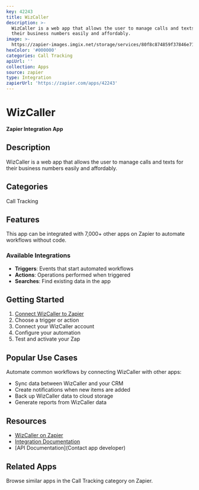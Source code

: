 ```yaml
---
key: 42243
title: WizCaller
description: >-
  WizCaller is a web app that allows the user to manage calls and texts for
  their business numbers easily and affordably.
image: >-
  https://zapier-images.imgix.net/storage/services/80f8c874859f37846e7112fbc49b7901.png?auto=format%2Ccompress&ixlib=python-3.0.0&q=50
hexColor: '#000000'
categories: Call Tracking
apiUrl: ''
collection: Apps
source: zapier
type: Integration
zapierUrl: 'https://zapier.com/apps/42243'
---
```

# WizCaller

**Zapier Integration App**

## Description

WizCaller is a web app that allows the user to manage calls and texts for their business numbers easily and affordably.

## Categories

Call Tracking

## Features

This app can be integrated with 7,000+ other apps on Zapier to automate workflows without code.

### Available Integrations

- **Triggers**: Events that start automated workflows
- **Actions**: Operations performed when triggered
- **Searches**: Find existing data in the app

## Getting Started

1. [Connect WizCaller to Zapier](https://zapier.com/apps/42243)
2. Choose a trigger or action
3. Connect your WizCaller account
4. Configure your automation
5. Test and activate your Zap

## Popular Use Cases

Automate common workflows by connecting WizCaller with other apps:

- Sync data between WizCaller and your CRM
- Create notifications when new items are added
- Back up WizCaller data to cloud storage
- Generate reports from WizCaller data

## Resources

- [WizCaller on Zapier](https://zapier.com/apps/42243)
- [Integration Documentation](https://zapier.com/apps/42243/integrations)
- [API Documentation](Contact app developer)

## Related Apps

Browse similar apps in the Call Tracking category on Zapier.
